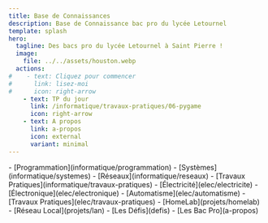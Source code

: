 ```yaml
---
title: Base de Connaissances
description: Base de Connaissance bac pro du lycée Letournel
template: splash
hero:
  tagline: Des bacs pro du lycée Letournel à Saint Pierre !
  image:
    file: ../../assets/houston.webp
  actions:
#    - text: Cliquez pour commencer
#      link: lisez-moi
#      icon: right-arrow
    - text: TP du jour
      link: /informatique/travaux-pratiques/06-pygame
      icon: right-arrow
    - text: A propos
      link: a-propos
      icon: external
      variant: minimal
---
```



<CardGrid stagger>
	<Card title="Informatique & Réseaux" icon="pencil">
		- [Programmation](informatique/programmation)
		- [Systèmes](informatique/systemes)
		- [Réseaux](informatique/reseaux)
		- [Travaux Pratiques](informatique/travaux-pratiques)
	</Card>
	<Card title="Électricité & Électronique" icon="open-book">
		- [Électricité](elec/electricite)
		- [Électronique](elec/electronique)
		- [Automatisme](elec/automatisme)
		- [Travaux Pratiques](elec/travaux-pratiques)
	</Card>
	<Card title="Projets" icon="add-document">
		- [HomeLab](projets/homelab)
		- [Réseau Local](projets/lan)
	</Card>
	<Card title="Divers" icon="setting">
		- [Les Défis](defis)
		- [Les Bac Pro](a-propos)
	</Card>
</CardGrid>
